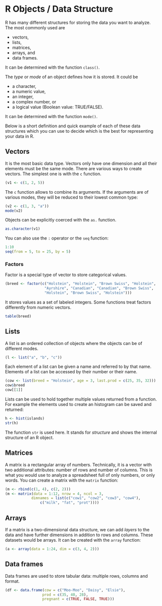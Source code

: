 # R Objects / Data Structure

R has many different structures for storing the data you want to
analyze. The most commonly used are

- vectors,
- lists,
- matrices,
- arrays, and 
- data frames.

It can be determined with the function `class()`.

The *type* or *mode* of an object defines how it is stored. It could
be

- a character,
- a numeric value,
- an integer,
- a complex number, or
- a logical value (Boolean value: TRUE/FALSE).

It can be determined with the function `mode()`.

Below is a short definition  and quick example of each of these data
structures which you can use to decide which is the best for
representing your data  in R.

## Vectors
It is the most basic data type. Vectors only have one dimension and
all their elements must be the same mode. There are various ways to
create vectors. The simplest one is with the `c` function.

```r
(v1 <- c(1, 2, 5))
```

The `c` function allows to combine its arguments. If the arguments
are of various modes, they will be reduced to their lowest common
type:

```r
(v2 <- c(1, 3, "a"))
mode(v2)
```

Objects can be explicitly coerced with the `as.` function.

```r
as.character(v1)
```

You can also use the `:` operator or the `seq` function:

```r
1:10
seq(from = 5, to = 25, by = 5)
```

### Factors
Factor is a special type of vector to store categorical values.

```r
(breed <- factor(c("Holstein", "Holstein", "Brown Swiss", "Holstein",
                  "Ayrshire", "Canadian", "Canadian", "Brown Swiss",
                  "Holstein", "Brown Swiss", "Holstein")))
```
It stores values as a set of labeled integers. Some functions treat
factors differently from numeric vectors.

```r
table(breed)
```

## Lists
A list is an ordered collection of objects where the objects can be of
different modes.

```r
(l <- list("a", "b", "c"))
```

Each element of a list can be given a name and referred to by that
name. Elements of a list can be accessed by their number or their name.

```r
(cow <- list(breed = "Holstein", age = 3, last.prod = c(25, 35, 32)))
cow$breed
cow[[1]]
```

Lists can be used to hold together multiple values returned from a
function. For example the elements used to create an histogram can be
saved and returned:

```r
h <- hist(islands)
str(h)
```

The function `str` is used here. It stands for *structure* and shows
the internal structure of an R object.

## Matrices
A matrix is a rectangular array of numbers. Technically, it is a
vector with two additional attributes: number of rows and number of
columns. This is what you would use to analyze a spreadsheet full of
only numbers, or only words. You can create a matrix with the `matrix`
function:

```r
(m <- rbind(c(1, 4), c(2, 2)))
(m <- matrix(data = 1:12, nrow = 4, ncol = 3,
            dimnames = list(c("cow1", "cow2", "cow3", "cow4"),
                c("milk", "fat", "prot"))))
```

## Arrays
If a matrix is a two-dimensional data structure, we can add *layers*
to the data and have further dimensions in addition to rows and
columns. These datasets would be arrays. It can be
created with the `array` function:

```r
(a <- array(data = 1:24, dim = c(3, 4, 2)))
```

## Data frames
Data frames are used to store tabular data: multiple rows, columns and
format.

```r
(df <- data.frame(cow = c("Moo-Moo", "Daisy", "Elsie"),
                 prod = c(35, 40, 28),
                 pregnant = c(TRUE, FALSE, TRUE)))
```
